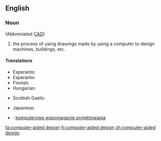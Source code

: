 ==English==

===Noun===
{{wikipedia}}
{{en-noun|head=[[computer]]-[[aided]] [[design]]|-}} (Abbreviated [[CAD]])

# {{context|uncountable|lang=en}} the process of using drawings made by using a computer to design machines, buildings, etc.

====Translations====
{{trans-top|process of design using computers}}
* Esperanto: {{t|eo|perkomputila projektado}}
* Esperanto: {{t|eo|perkomputila projektado}}
* Finnish: {{t-|fi|tietokoneavusteinen suunnittelu}}
* Hungarian: {{t-|hu|számítógéppel segített tervezés}}
{{trans-mid}}
* Scottish Gaelic: {{t-|gd|dealbhadh la taic-choimpiutair|m}}
{{trans-bottom}}

{{checktrans-top}}
* Japanese: {{t-|ja|計算機支援設計|tr=けいさんきしえんせっけい,keisanki-shien-sekkei}}
{{trans-mid}}
* {{ttbc|pl}}: [[komputerowe wspomaganie projektowania]]
{{trans-bottom}}

[[fa:computer-aided design]]
[[fi:computer-aided design]]
[[zh:computer-aided design]]